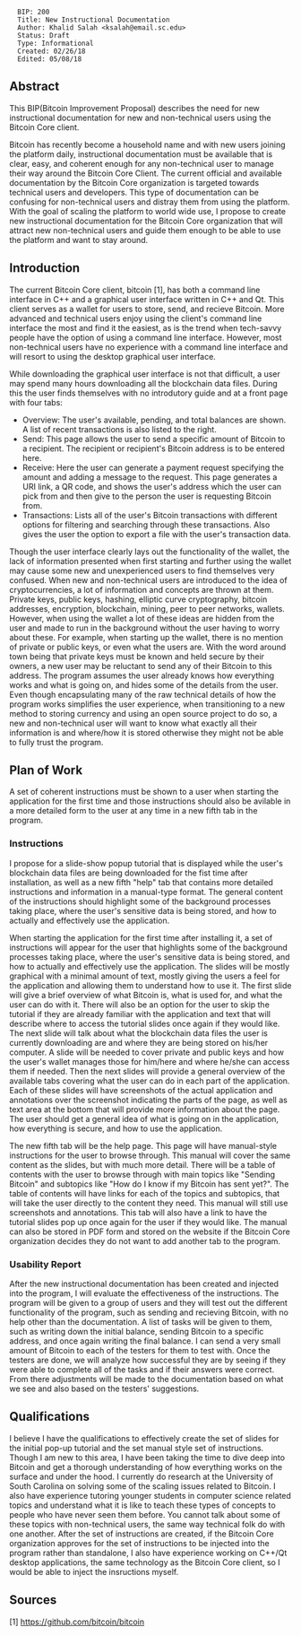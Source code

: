 <pre>
  BIP: 200
  Title: New Instructional Documentation
  Author: Khalid Salah <ksalah@email.sc.edu>
  Status: Draft
  Type: Informational
  Created: 02/26/18
  Edited: 05/08/18
</pre>

==Abstract==

This BIP(Bitcoin Improvement Proposal) describes the need for new instructional documentation for new and non-technical users using the Bitcoin Core client.

Bitcoin has recently become a household name and with new users joining the platform daily, instructional documentation must be available that is clear, easy, and coherent enough for any non-technical user to manage their way around the Bitcoin Core Client. The current official and available documentation by the Bitcoin Core organization is targeted towards technical users and developers. This type of documentation can be confusing for non-technical users and distray them from using the platform. With the goal of scaling the platform to world wide use, I propose to create new instructional documentation for the Bitcoin Core organization that will attract new non-technical users and guide them enough to be able to use the platform and want to stay around.

==Introduction==

The current Bitcoin Core client, bitcoin [1], has both a command line interface in C++ and a graphical user interface written in C++ and Qt. This client serves as a wallet for users to store, send, and recieve Bitcoin. More advanced and technical users enjoy using the client's command line interface the most and find it the easiest, as is the trend when tech-savvy people have the option of using a command line interface. However, most non-technical users have no experience with a command line interface and will resort to using the desktop graphical user interface.

While downloading the graphical user interface is not that difficult, a user may spend many hours downloading all the blockchain data files. During this the user finds themselves with no introdutory guide and at a front page with four tabs:

*Overview: The user's available, pending, and total balances are shown. A list of recent transactions is also listed to the right.
*Send: This page allows the user to send a specific amount of Bitcoin to a recipient. The recipient or recipient's Bitcoin address is to be entered here.
*Receive: Here the user can generate a payment request specifying the amount and adding a message to the request. This page generates a URI link, a QR code, and shows the user's address which the user can pick from and then give to the person the user is requesting Bitcoin from. 
*Transactions: Lists all of the user's Bitcoin transactions with different options for filtering and searching through these transactions. Also gives the user the option to export a file with the user's transaction data.

Though the user interface clearly lays out the functionality of the wallet, the lack of information presented when first starting and further using the wallet may cause some new and unexperienced users to find themselves very confused. When new and non-technical users are introduced to the idea of cryptocurrencies, a lot of information and concepts are thrown at them. Private keys, public keys, hashing, elliptic curve cryptography, bitcoin addresses, encryption, blockchain, mining, peer to peer networks, wallets. However, when using the wallet a lot of these ideas are hidden from the user and made to run in the background without the user having to worry about these. For example, when starting up the wallet, there is no mention of private or public keys, or even what the users are. With the word around town being that private keys must be known and held secure by their owners, a new user may be reluctant to send any of their Bitcoin to this address. The program assumes the user already knows how everything works and what is going on, and hides some of the details from the user. Even though encapsulating many of the raw technical details of how the program works simplifies the user experience, when transitioning to a new method to storing currency and using an open source project to do so, a new and non-technical user will want to know what exactly all their information is and where/how it is stored otherwise they might not be able to fully trust the program. 

==Plan of Work==
A set of coherent instructions must be shown to a user when starting the application for the first time and those instructions should also be avilable in a more detailed form to the user at any time in a new fifth tab in the program. 

===Instructions===

I propose for a slide-show popup tutorial that is displayed while the user's blockchain data files are being downloaded for the fist time after installation, as well as a new fifth "help" tab that contains more detailed instructions and information in a manual-type format. The general content of the instructions should highlight some of the background processes taking place, where the user's sensitive data is being stored, and how to actually and effectively use the application. 

When starting the application for the first time after installing it, a set of instructions will appear for the user that highlights some of the background processes taking place, where the user's sensitive data is being stored, and how to actually and effectively use the application. The slides will be mostly graphical with a minimal amount of text, mostly giving the users a feel for the application and allowing them to understand how to use it. The first slide will give a brief overview of what Bitcoin is, what is used for, and what the user can do with it. There will also be an option for the user to skip the tutorial if they are already familiar with the application and text that will describe where to access the tutorial slides once again if they would like. The next slide will talk about what the blockchain data files the user is currently downloading are and where they are being stored on his/her computer. A slide will be needed to cover private and public keys and how the user's wallet manages those for him/here and where he/she can access them if needed. Then the next slides will provide a general overview of the available tabs covering what the user can do in each part of the application. Each of these slides will have screenshots of the actual application and annotations over the screenshot indicating the parts of the page, as well as text area at the bottom that will provide more information about the page. The user should get a general idea of what is going on in the application, how everything is secure, and how to use the application. 

The new fifth tab will be the help page. This page will have  manual-style instructions for the user to browse through. This manual will cover the same content as the slides, but with much more detail. There will be a table of contents with the user to browse through with main topics like "Sending Bitcoin" and subtopics like "How do I know if my Bitcoin has sent yet?". The table of contents will have links for each of the topics and subtopics, that will take the user directly to the content they need. This manual will still use screenshots and annotations. This tab will also have a link to have the tutorial slides pop up once again for the user if they would like. The manual can also be stored in PDF form and stored on the website if the Bitcoin Core organization decides they do not want to add another tab to the program.

===Usability Report===

After the new instructional documentation has been created and injected into the program, I will evaluate the effectiveness of the instructions. The program will be given to a group of users and they will test out the different functionality of the program, such as sending and recieving Bitcoin, with no help other than the documentation. A list of tasks will be given to them, such as writing down the initial balance, sending Bitcoin to a specific address, and once again writing the final balance. I can send a very small amount of Bitcoin to each of the testers for them to test with. Once the testers are done, we will analyze how successful they are by seeing if they were able to complete all of the tasks and if their answers were correct. From there adjustments will be made to the documentation based on what we see and also based on the testers' suggestions. 

==Qualifications==

I believe I have the qualifications to effectively create the set of slides for the initial pop-up tutorial and the set manual style set of instructions. Though I am new to this area, I have been taking the time to dive deep into Bitcoin and get a thorough understanding of how everything works on the surface and under the hood. I currently do research at the University of South Carolina on solving some of the scaling issues related to Bitcoin. I also have experience tutoring younger students in computer science related topics and understand what it is like to teach these types of concepts to people who have never seen them before. You cannot talk about some of these topics with non-technical users, the same way technical folk do with one another. After the set of instructions are created, if the Bitcoin Core organization approves for the set of instructions to be injected into the program rather than standalone, I also have experience working on C++/Qt desktop applications, the same technology as the Bitcoin Core client, so I would be able to inject the insructions myself. 

==Sources==
[1] https://github.com/bitcoin/bitcoin
